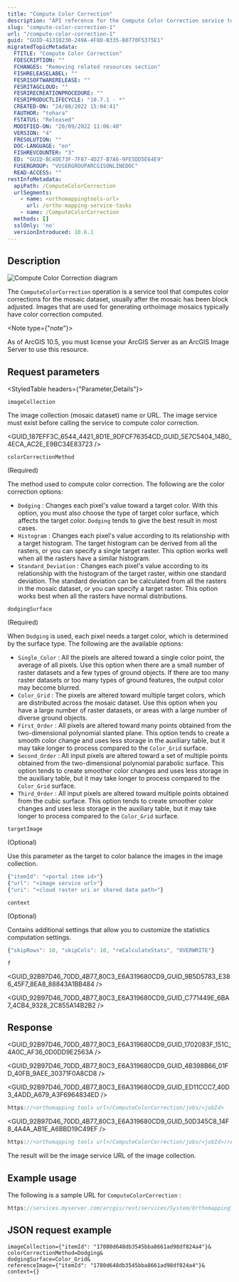 ```yaml
---
title: "Compute Color Correction"
description: "API reference for the Compute Color Correction service tool available in ArcGIS Enterprise."
slug: "compute-color-correction-1"
url: "/compute-color-correction-1"
guid: "GUID-41310230-249A-4F8D-B335-B0770F5375E1"
migratedTopicMetadata:
  FTITLE: "Compute Color Correction"
  FDESCRIPTION: ""
  FCHANGES: "Removing related resources section"
  FISHRELEASELABEL: ""
  FESRISOFTWARERELEASE: ""
  FESRITAGCLOUD: ""
  FESRIRECREATIONPROCEDURE: ""
  FESRIPRODUCTLIFECYCLE: "10.7.1 - *"
  CREATED-ON: "24/08/2022 15:04:41"
  FAUTHOR: "tohara"
  FSTATUS: "Released"
  MODIFIED-ON: "20/09/2022 11:06:40"
  VERSION: "4"
  FRESOLUTION: ""
  DOC-LANGUAGE: "en"
  FISHREVCOUNTER: "3"
  ED: "GUID-BC40E73F-7F87-4D27-B7A6-9FE5DD5E64E9"
  FUSERGROUP: "VUSERGROUPARCGISONLINEDOC"
  READ-ACCESS: ""
restInfoMetadata:
  apiPath: /ComputeColorCorrection
  urlSegments:
    - name: <orthomappingtools-url>
      url: /ortho-mapping-service-tasks
    - name: /ComputeColorCorrection
  methods: []
  sslOnly: 'no'
  versionIntroduced: 10.6.1
---
```



## Description

![Compute Color Correction diagram](./images/GUID-445AF11E-6114-457D-AFF6-B671A15D4FA7-web.png)

The `ComputeColorCorrection`  operation is a service tool that computes color corrections for the mosaic dataset, usually after the mosaic has been block adjusted. Images that are used for generating orthoimage mosaics typically have color correction computed.

<Note type={"note"}>

As of ArcGIS 10.5, you must license your ArcGIS Server as an ArcGIS Image Server to use this resource.

</Note>

##  Request parameters 

<StyledTable headers={"Parameter,Details"}>

<StyledTableRow>

<StyledTableCell cellStyle="markdown">

`imageCollection` 

</StyledTableCell>

<StyledTableCell cellStyle="markdown">

The image collection (mosaic dataset) name or URL. The image service must exist before calling the service to compute color correction.

<GUID_187EFF3C_6544_4421_8D1E_9DFCF76354CD_GUID_5E7C5404_14B0_4ECA_AC2E_E9BC34E83723 />

</StyledTableCell>

</StyledTableRow>

<StyledTableRow>

<StyledTableCell cellStyle="markdown">

`colorCorrectionMethod` 

(Required)

</StyledTableCell>

<StyledTableCell cellStyle="markdown">

The method used to compute color correction. The following are the color correction options:

-   `Dodging` : Changes each pixel's value toward a target color. With this option, you must also choose the type of target color surface, which affects the target color. `Dodging`  tends to give the best result in most cases.
-   `Histogram` : Changes each pixel's value according to its relationship with a target histogram. The target histogram can be derived from all the rasters, or you can specify a single target raster. This option works well when all the rasters have a similar histogram.
-   `Standard_Deviation` : Changes each pixel's value according to its relationship with the histogram of the target raster, within one standard deviation. The standard deviation can be calculated from all the rasters in the mosaic dataset, or you can specify a target raster. This option works best when all the rasters have normal distributions.

</StyledTableCell>

</StyledTableRow>

<StyledTableRow>

<StyledTableCell cellStyle="markdown">

`dodgingSurface` 

(Required)

</StyledTableCell>

<StyledTableCell cellStyle="markdown">

When `Dodging`  is used, each pixel needs a target color, which is determined by the surface type. The following are the available options:

-   `Single_Color` : All the pixels are altered toward a single color point, the average of all pixels. Use this option when there are a small number of raster datasets and a few types of ground objects. If there are too many raster datasets or too many types of ground features, the output color may become blurred.
-   `Color_Grid` : The pixels are altered toward multiple target colors, which are distributed across the mosaic dataset. Use this option when you have a large number of raster datasets, or areas with a large number of diverse ground objects.
-   `First_Order` : All pixels are altered toward many points obtained from the two-dimensional polynomial slanted plane. This option tends to create a smooth color change and uses less storage in the auxiliary table, but it may take longer to process compared to the `Color_Grid`  surface.
-   `Second_Order` : All input pixels are altered toward a set of multiple points obtained from the two-dimensional polynomial parabolic surface. This option tends to create smoother color changes and uses less storage in the auxiliary table, but it may take longer to process compared to the `Color_Grid`  surface.
-   `Third_Order` : All input pixels are altered toward multiple points obtained from the cubic surface. This option tends to create smoother color changes and uses less storage in the auxiliary table, but it may take longer to process compared to the `Color_Grid`  surface.

</StyledTableCell>

</StyledTableRow>

<StyledTableRow>

<StyledTableCell cellStyle="markdown">

`targetImage` 

(Optional)

</StyledTableCell>

<StyledTableCell cellStyle="markdown">

Use this parameter as the target to color balance the images in the image collection.

```javascript
{"itemId": "<portal item id>"}
{"url": "<image service url>"}
{"uri": "<cloud raster uri or shared data path>"}
```

 

</StyledTableCell>

</StyledTableRow>

<StyledTableRow>

<StyledTableCell cellStyle="markdown">

`context` 

(Optional)

</StyledTableCell>

<StyledTableCell cellStyle="markdown">

Contains additional settings that allow you to customize the statistics computation settings.

```javascript
{"skipRows": 10, "skipCols": 10, "reCalculateStats", "OVERWRITE"}
```

 

</StyledTableCell>

</StyledTableRow>

<StyledTableRow>

<StyledTableCell cellStyle="markdown">

`f` 

</StyledTableCell>

<StyledTableCell cellStyle="markdown">

<GUID_92B97D46_70DD_4B77_80C3_E6A319680CD9_GUID_9B5D5783_E386_45F7_8EA8_88843A1BB484 />

<GUID_92B97D46_70DD_4B77_80C3_E6A319680CD9_GUID_C771449E_6BA7_4CB4_9328_2C855A14B2B2 />

</StyledTableCell>

</StyledTableRow>

</StyledTable>

## Response

<GUID_92B97D46_70DD_4B77_80C3_E6A319680CD9_GUID_1702083F_151C_4A0C_AF36_0D0DD9E2563A />

<GUID_92B97D46_70DD_4B77_80C3_E6A319680CD9_GUID_4B398B66_01FD_40FB_9AEE_30371F0A8CD8 />

<GUID_92B97D46_70DD_4B77_80C3_E6A319680CD9_GUID_ED11CCC7_40D3_4ADD_A679_A3F6964834ED />

```javascript
https://<orthomapping tools url>/ComputeColorCorrection/jobs/<jobId>
```

 

<GUID_92B97D46_70DD_4B77_80C3_E6A319680CD9_GUID_50D345C8_14F8_4A4A_AB1E_A6BBD19C49EF />

```javascript
https://<orthomapping tools url>/ComputeColorCorrection/jobs/<jobId>/results/result?token=<your token>&f=json
```

 

The result will be the image service URL of the image collection.

## Example usage

The following is a sample URL for `ComputeColorCorrection` :

```javascript
https://services.myserver.com/arcgis/rest/services/System/OrthomappingTools/GPServer/ComputeColorCorrection/submitJob
```

 

## JSON request example

```other
imageCollection={"itemId": "17080d648db3545bba8661ad98df824a4"}&
colorCorrectionMethod=Dodging&
dodgingSurface=Color_Grid&
referenceImage={"itemId": "1780d648db3545bba8661ad98df824a4"}&
context={}

```

 

